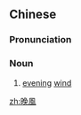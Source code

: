 {{also|晚风}}
==Chinese==
{{zh-forms|s=晚风}}

===Pronunciation===
{{zh-pron
|m=wǎnfēng
|c=maan5 fung1
|cat=n
}}

===Noun===
{{zh-noun}}

# [[evening]] [[wind]]

[[zh:晚風]]